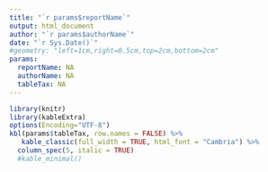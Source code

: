 ```yaml
---
title: "`r params$reportName`"
output: html_document
author: "`r params$authorName`"
date: "`r Sys.Date()`"
#geometry: "left=1cm,right=0.5cm,top=2cm,bottom=2cm"
params:
  reportName: NA
  authorName: NA
  tableTax: NA
---
```


```r
library(knitr)
library(kableExtra)
options(Encoding="UTF-8")
kbl(params$tableTax, row.names = FALSE) %>%
   kable_classic(full_width = TRUE, html_font = "Cambria") %>% 
  column_spec(5, italic = TRUE)
  #kable_minimal()
```

